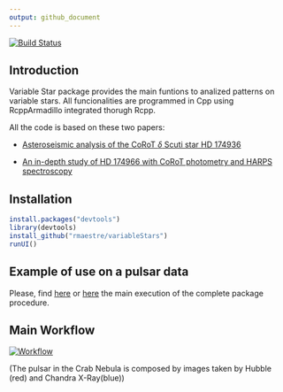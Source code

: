 ```yaml
---
output: github_document
---
```


[![Build Status](https://travis-ci.org/rmaestre/variableStars.svg?branch=master)](https://travis-ci.org/rmaestre/variableStars)


## Introduction

Variable Star package provides the main funtions to analized patterns on variable stars. All funcionalities are programmed in Cpp using RcppArmadillo integrated thorugh Rcpp.

All the code is based on these two papers:

- [Asteroseismic analysis of the CoRoT  $\delta$ Scuti star HD 174936](https://www.aanda.org/articles/aa/full_html/2009/40/aa11932-09/aa11932-09.html)

- [An in-depth study of HD 174966 with CoRoT photometry and HARPS spectroscopy](https://www.aanda.org/articles/aa/full_html/2013/11/aa20256-12/aa20256-12.html)

## Installation

```r
install.packages("devtools")
library(devtools)
install_github("rmaestre/variableStars")
runUI()
```


## Example of use on a pulsar data

Please, find [here](docs/Experiment_-_HD174936.md) or [here](docs/Experiment_-_HD174966.md) the main execution of the complete package procedure.

## Main Workflow

[![Workflow](docs/figures/workflow.png)](docs/figures/workflow.png)

(The pulsar in the Crab Nebula is composed by images taken by Hubble (red) and Chandra X-Ray(blue))